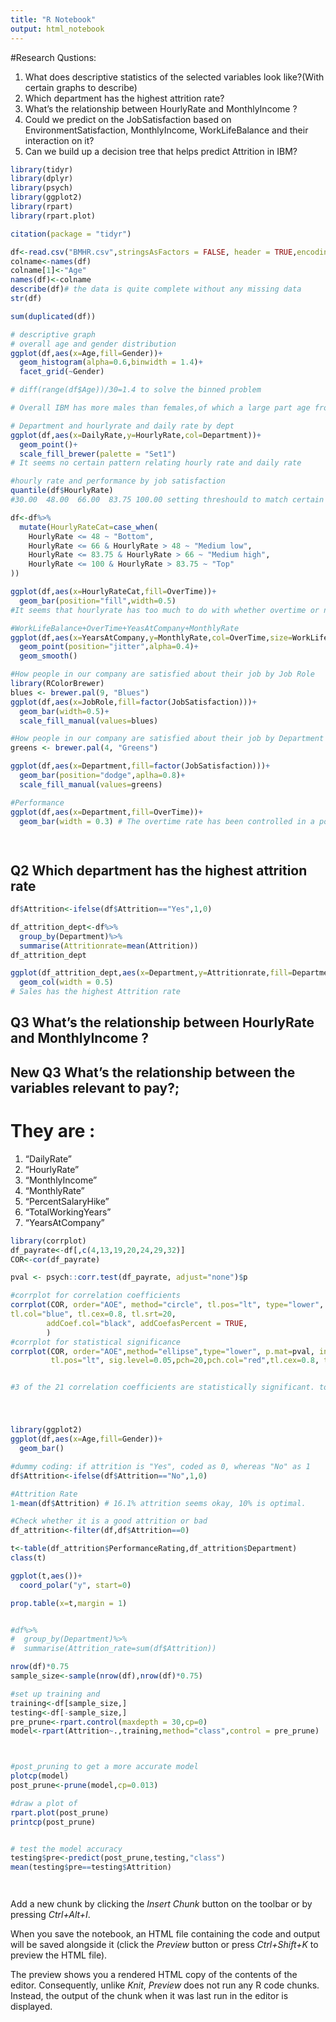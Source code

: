 ```yaml
---
title: "R Notebook"
output: html_notebook
---
```


#Research Qustions:

1.	What does descriptive statistics of the selected variables look like?(With certain graphs to describe)
2.	Which department has the highest attrition rate?
3.	What’s the relationship between HourlyRate and MonthlyIncome ?
4.	Could we predict on the JobSatisfaction based on EnvironmentSatisfaction, MonthlyIncome, WorkLifeBalance and their interaction on it?
5.	Can we build up a decision tree that helps predict Attrition in IBM?


```r
library(tidyr)
library(dplyr)
library(psych)
library(ggplot2)
library(rpart)
library(rpart.plot)

citation(package = "tidyr")

```

```r
df<-read.csv("BMHR.csv",stringsAsFactors = FALSE, header = TRUE,encoding = "utf-8")
colname<-names(df)
colname[1]<-"Age"
names(df)<-colname
describe(df)# the data is quite complete without any missing data
str(df)

sum(duplicated(df))
```
```r
# descriptive graph
# overall age and gender distribution
ggplot(df,aes(x=Age,fill=Gender))+
  geom_histogram(alpha=0.6,binwidth = 1.4)+
  facet_grid(~Gender)

# diff(range(df$Age))/30=1.4 to solve the binned problem

# Overall IBM has more males than females,of which a large part age from 25 to 35

# Department and hourlyrate and daily rate by dept
ggplot(df,aes(x=DailyRate,y=HourlyRate,col=Department))+
  geom_point()+
  scale_fill_brewer(palette = "Set1")
# It seems no certain pattern relating hourly rate and daily rate

#hourly rate and performance by job satisfaction
quantile(df$HourlyRate)
#30.00  48.00  66.00  83.75 100.00 setting threshould to match certain hourlyrate labels for 

df<-df%>%
  mutate(HourlyRateCat=case_when(
    HourlyRate <= 48 ~ "Bottom",
    HourlyRate <= 66 & HourlyRate > 48 ~ "Medium low",
    HourlyRate <= 83.75 & HourlyRate > 66 ~ "Medium high",
    HourlyRate <= 100 & HourlyRate > 83.75 ~ "Top"
))

ggplot(df,aes(x=HourlyRateCat,fill=OverTime))+
  geom_bar(position="fill",width=0.5)
#It seems that hourlyrate has too much to do with whether overtime or not

#WorkLifeBalance+OverTime+YeasAtCompany+MonthlyRate
ggplot(df,aes(x=YearsAtCompany,y=MonthlyRate,col=OverTime,size=WorkLifeBalance))+ 
  geom_point(position="jitter",alpha=0.4)+
  geom_smooth()

#How people in our company are satisfied about their job by Job Role
library(RColorBrewer)
blues <- brewer.pal(9, "Blues")
ggplot(df,aes(x=JobRole,fill=factor(JobSatisfaction)))+
  geom_bar(width=0.5)+
  scale_fill_manual(values=blues)

#How people in our company are satisfied about their job by Department
greens <- brewer.pal(4, "Greens")

ggplot(df,aes(x=Department,fill=factor(JobSatisfaction)))+
  geom_bar(position="dodge",aplha=0.8)+
  scale_fill_manual(values=greens)

#Performance
ggplot(df,aes(x=Department,fill=OverTime))+
  geom_bar(width = 0.3) # The overtime rate has been controlled in a positive way.

  
```
## Q2 Which department has the highest attrition rate
```r
df$Attrition<-ifelse(df$Attrition=="Yes",1,0)

df_attrition_dept<-df%>%
  group_by(Department)%>%
  summarise(Attritionrate=mean(Attrition))
df_attrition_dept

ggplot(df_attrition_dept,aes(x=Department,y=Attritionrate,fill=Department))+
  geom_col(width = 0.5)
# Sales has the highest Attrition rate
```
## Q3 What’s the relationship between HourlyRate and MonthlyIncome ?
## New Q3 What's the relationship between the variables relevant to pay?;
# They are :
1. "DailyRate"
2. "HourlyRate"
3. "MonthlyIncome"
4. "MonthlyRate"
5. "PercentSalaryHike"
6. "TotalWorkingYears"
7. "YearsAtCompany"   
```r
library(corrplot)
df_payrate<-df[,c(4,13,19,20,24,29,32)]
COR<-cor(df_payrate)

pval <- psych::corr.test(df_payrate, adjust="none")$p

#corrplot for correlation coefficients
corrplot(COR, order="AOE", method="circle", tl.pos="lt", type="lower",        
tl.col="blue", tl.cex=0.8, tl.srt=20, 
        addCoef.col="black", addCoefasPercent = TRUE,
        )
#corrplot for statistical significance
corrplot(COR, order="AOE",method="ellipse",type="lower", p.mat=pval, insig="p-value", 
         tl.pos="lt", sig.level=0.05,pch=20,pch.col="red",tl.cex=0.8, tl.srt=20)


#3 of the 21 correlation coefficients are statistically significant. totalworkingyears,monthlyincome and yearsatcompany are moderately to strongly correlated. This indicates thar the more time you stayed at IBM, more working experience you have, the more monthly income you can have.
```

#
```r

```


```r
library(ggplot2)
ggplot(df,aes(x=Age,fill=Gender))+
  geom_bar()

#dummy coding: if attrition is "Yes", coded as 0, whereas "No" as 1
df$Attrition<-ifelse(df$Attrition=="No",1,0)

#Attrition Rate
1-mean(df$Attrition) # 16.1% attrition seems okay, 10% is optimal.

#Check whether it is a good attrition or bad
df_attrition<-filter(df,df$Attrition==0)

t<-table(df_attrition$PerformanceRating,df_attrition$Department)
class(t)

ggplot(t,aes())+
  coord_polar("y", start=0)

prop.table(x=t,margin = 1)


#df%>%
#  group_by(Department)%>%
#  summarise(Attrition_rate=sum(df$Attrition))


```



```r
nrow(df)*0.75
sample_size<-sample(nrow(df),nrow(df)*0.75)

#set up training and 
training<-df[sample_size,]
testing<-df[-sample_size,]
pre_prune<-rpart.control(maxdepth = 30,cp=0)
model<-rpart(Attrition~.,training,method="class",control = pre_prune)



#post_pruning to get a more accurate model
plotcp(model)
post_prune<-prune(model,cp=0.013)

#draw a plot of 
rpart.plot(post_prune)
printcp(post_prune)


# test the model accuracy
testing$pre<-predict(post_prune,testing,"class")
mean(testing$pre==testing$Attrition)




```

Add a new chunk by clicking the *Insert Chunk* button on the toolbar or by pressing *Ctrl+Alt+I*.

When you save the notebook, an HTML file containing the code and output will be saved alongside it (click the *Preview* button or press *Ctrl+Shift+K* to preview the HTML file).

The preview shows you a rendered HTML copy of the contents of the editor. Consequently, unlike *Knit*, *Preview* does not run any R code chunks. Instead, the output of the chunk when it was last run in the editor is displayed.
